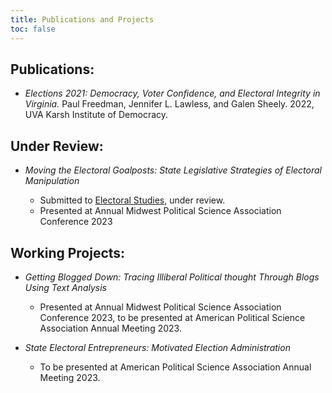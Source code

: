 ```yaml
---
title: Publications and Projects
toc: false
---
```


## Publications:

-   *Elections 2021: Democracy, Voter Confidence, and Electoral Integrity in Virginia.* Paul Freedman, Jennifer L. Lawless, and Galen Sheely. 2022, UVA Karsh Institute of Democracy.

## Under Review:

-   *Moving the Electoral Goalposts: State Legislative Strategies of Electoral Manipulation*

    -   Submitted to [Electoral Studies](https://www.sciencedirect.com/journal/electoral-studies), under review.
    -   Presented at Annual Midwest Political Science Association Conference 2023

## Working Projects:

-   *Getting Blogged Down: Tracing Illiberal Political thought Through Blogs Using Text Analysis*

    -   Presented at Annual Midwest Political Science Association Conference 2023, to be presented at American Political Science Association Annual Meeting 2023.

-   *State Electoral Entrepreneurs: Motivated Election Administration*

    -   To be presented at American Political Science Association Annual Meeting 2023.
